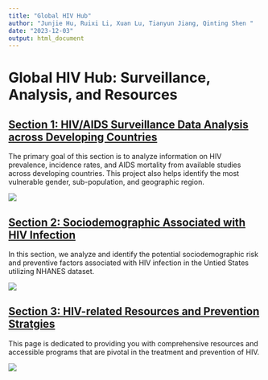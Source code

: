 ```yaml
---
title: "Global HIV Hub"
author: "Junjie Hu, Ruixi Li, Xuan Lu, Tianyun Jiang, Qinting Shen "
date: "2023-12-03"
output: html_document
---
```


# **Global HIV Hub: Surveillance, Analysis, and Resources**


## [Section 1: HIV/AIDS Surveillance Data Analysis across Developing Countries](analysis_draft.html)

The primary goal of this section is to analyze information 
on HIV prevalence, incidence rates, and AIDS mortality from available studies across developing countries. This project also helps identify the most vulnerable gender, sub-population, and geographic region.

![](images/hiv_surveillance.png)

## [Section 2: Sociodemographic Associated with HIV Infection](NHANES.html)
In this section, we analyze and identify the potential sociodemographic risk and preventive factors associated with HIV infection in the Untied States utilizing NHANES dataset.

![](images/risk_factors.png)

## [Section 3: HIV-related Resources and Prevention Stratgies](extra_resources.html)
This page is dedicated to providing you with comprehensive resources and accessible programs that are pivotal in the treatment and prevention of HIV.

![](images/resources.jpeg)





